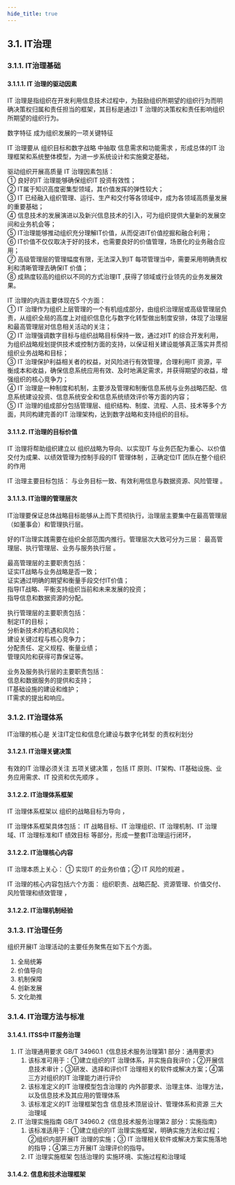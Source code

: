 ```yaml
---
hide_title: true
---
```


## 3.1. IT治理

### 3.1.1. IT治理基础

#### 3.1.1.1. IT 治理的驱动因素
IT 治理是指组织在开发利用信息技术过程中，为鼓励组织所期望的组织行为而明确决策权归属和责任担当的框架，其目标是通过I T 治理的决策权和责任影响组织所期望的组织行为。

 <Highlight>数字特征</Highlight> 成为组织发展的一项关键特征

IT 治理要从 <Highlight>组织目标和数字战略</Highlight> 中抽取 <Highlight>信息需求和功能需求</Highlight> ，形成总体的IT 治理框架和系统整体模型，为进一步系统设计和实施奠定基础，

驱动组织开展高质量 IT 治理因素包括：  
① 良好的IT 治理能够确保组织IT 投资有效性；  
② IT属于知识高度密集型领域，其价值发挥的弹性较大；  
③ IT 已经融入组织管理、运行、生产和交付等各领域中，成为各领域高质量发展的重要基础；  
④ 信息技术的发展演进以及新兴信息技术的引入，可为组织提供大量新的发展空间和业务机会等；  
⑤ IT治理能够推动组织充分理解IT价值，从而促进IT价值挖掘和融合利用；  
⑥ IT价值不仅仅取决于好的技术，也需要良好的价值管理，场景化的业务融合应用；  
⑦ 高级管理层的管理幅度有限，无法深入到IT 每项管理当中，需要采用明确责权利和清晰管理去确保IT 价值；  
⑧ 成熟度较高的组织以不同的方式治理IT ,获得了领域或行业领先的业务发展效果。

IT 治理的内涵主要体现在5 个方面：  
① IT 治理作为组织上层管理的一个有机组成部分，由组织治理层或高级管理层负责，从组织全局的高度上对组织信息化与数字化转型做出制度安排，体现了治理层和最高管理层对信息相关活动的关注；  
② IT 治理强调数字目标与组织战略目标保持一致，通过对IT 的综合开发利用，为组织战略规划提供技术或控制方面的支持，以保证相关建设能够真正落实并贯彻组织业务战略和目标；  
③ IT 治理保护利益相关者的权益，对风险进行有效管理，合理利用IT 资源，平衡成本和收益，确保信息系统应用有效、及时地满足需求，并获得期望的收益，增强组织的核心竞争力；  
④ IT 治理是一种制度和机制，主要涉及管理和制衡信息系统与业务战略匹配、信息系统建设投资、信息系统安全和信息系统绩效评价等方面的内容；  
⑤ IT 治理的组成部分包括管理层、组织结构、制度、流程、人员、技术等多个方面，共同构建完善的IT 治理架构，达到数字战略和支持组织的目标。  

#### 3.1.1.2. IT治理的目标价值
IT 治理将帮助组织建立以 <Highlight>组织战略为导向、以实现IT 与业务匹配为重心、以价值交付为成果、以绩效管理为控制手段的IT 管理体制</Highlight> ，正确定位IT 团队在整个组织的作用

IT 治理主要目标包括： <Highlight>与业务目标一致、有效利用信息与数据资源、风险管理</Highlight> 。

#### 3.1.1.3. IT治理的管理层次
IT治理要保证总体战略目标能够从上而下贯彻执行，治理层主要集中在最高管理层（如董事会）和管理执行层。

好的IT治理实践需要在组织全部范围内推行。管理层次大致可分为三层： <Highlight>最高管理层、执行管理层、业务与服务执行层</Highlight> 。

最高管理层的主要职责包括：  
证实IT战略与业务战略是否一致；  
证实通过明确的期望和衡量手段交付IT价值；  
指导IT战略、平衡支持组织当前和未来发展的投资；  
指导信息和数据资源的分配。

执行管理层的主要职责包括：  
制定IT的目标；  
分析新技术的机遇和风险；  
建设关键过程与核心竞争力；  
分配责任、定义规程、衡量业绩；  
管理风险和获得可靠保证等。

业务及服务执行层的主要职责包括：  
信息和数据服务的提供和支持；  
IT基础设施的建设和维护；  
IT需求的提出和响应。

### 3.1.2. IT治理体系
IT治理的核心是 <Highlight>关注IT定位和信息化建设与数字化转型</Highlight> 的责权利划分

#### 3.1.2.1. IT治理关键决策
有效的IT 治理必须关注 <Highlight>五项关键决策</Highlight> ，包括 <Highlight>IT 原则、IT架构、IT基础设施、业务应用需求、IT 投资和优先顺序</Highlight> 。

#### 3.1.2.2. IT治理体系框架
IT 治理体系框架以 <Highlight>组织的战略目标为导向</Highlight> ，

IT 治理体系框架具体包括： <Highlight>IT 战略目标、IT 治理组织、IT 治理机制、IT 治理域、IT 治理标准和IT 绩效目标</Highlight> 等部分，形成一整套IT治理运行闭环，

#### 3.1.2.2. IT治理核心内容
IT 治理本质上关心： <Highlight>① 实现IT 的业务价值；② IT 风险的规避</Highlight> 。

IT 治理的核心内容包括六个方面： <Highlight>组织职责、战略匹配、资源管理、价值交付、风险管理和绩效管理</Highlight> ，

#### 3.1.2.2. IT治理机制经验

### 3.1.3. IT治理任务
组织开展IT 治理活动的主要任务聚焦在如下五个方面。
1. 全局统筹
2. 价值导向
3. 机制保障
4. 创新发展
5. 文化助推

### 3.1.4. IT治理方法与标准

#### 3.1.4.1. ITSS中 IT服务治理
1. IT 治理通用要求  GB/T 34960.1《信息技术服务治理第1 部分：通用要求》  
    1. 该标准可用于：①建立组织的IT 治理体系，并实施自我评价；②开展信息技术审计；③研发、选择和评价IT 治理相关的软件或解决方案；④第三方对组织的IT 治理能力进行评价
    2. 该标准定义的IT 治理模型包含治理的 <Highlight>内外部要求、治理主体、治理方法，以及信息技术及其应用的管理体系</Highlight> 
    3. 该标准定义的IT 治理框架包含 <Highlight>信息技术顶层设计、管理体系和资源</Highlight> 三大治理域
2. IT 治理实施指南 GB/T 34960.2《信息技术服务治理第2 部分：实施指南》
    1. 该标准适用于：①建立组织的IT 治理实施框架，明确实施方法和过程；②组织内部开展IT 治理的实施；③ IT 治理相关软件或解决方案实施落地的指导；④第三方开展IT 治理评价的指导。
    2.  <Highlight>IT 治理实施框架</Highlight> 包括治理的 <Highlight>实施环境、实施过程和治理域</Highlight> 

#### 3.1.4.2. 信息和技术治理框架